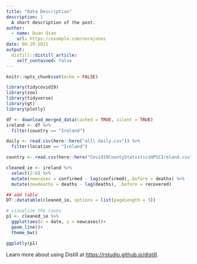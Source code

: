```yaml
---
title: "Data Description"
description: |
  A short description of the post.
author:
  - name: Duan Qian
    url: https://example.com/norajones
date: 08-29-2021
output:
  distill::distill_article:
    self_contained: false
---
```



```r
knitr::opts_chunk$set(echo = FALSE)
```


```r
library(tidycovid19)
library(zoo)
library(tidyverse)
library(gt)
library(plotly)
```


```r
df <- download_merged_data(cached = TRUE, silent = TRUE)
ireland <- df %>%
  filter(country == "Ireland")
```

```r
daily <- read.csv(here::here("all\ daily.csv")) %>%
  filter(location == "Ireland")

country <- read.csv(here::here("Covid19CountyStatisticsHPSCIreland.csv"))
```


```r
cleaned_ie <- ireland %>%
  select(2:6) %>%  
  mutate(newcases = confirmed - lag(confirmed),.before = deaths) %>%
  mutate(newdeaths = deaths - lag(deaths), .before = recovered)
```

```r
## add table
DT::datatable(cleaned_ie, options = list(pageLength = 3))
```

```r
# visualize the cases
p1 <- cleaned_ie %>%
  ggplot(aes(x = date, y = newcases))+
  geom_line()+
  theme_bw()

ggplotly(p1)
```






Learn more about using Distill at <https://rstudio.github.io/distill>.


